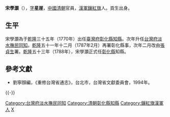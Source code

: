 '''宋學灝'''（{{bd|？||？|catIdx=S宋}}），[[表字|字]]'''星崖'''，[[中國|中國]][[清朝|清朝]]官員，[[漢軍|漢軍]][[鑲紅旗|鑲紅旗]]人。貢生出身。

== 生平 ==
宋學灝為于[[乾隆|乾隆]]三十五年（1770年）出任[[臺灣府|臺灣府]][[彰化縣|彰化縣]][[知縣|知縣]]。次年升任[[台灣府淡水撫民同知|台灣府淡水撫民同知]]。[[乾隆|乾隆]]五十一年十二月（1787年2月）再署彰化縣事，次年二月改由[[張貞生|張貞生]]署。[[乾隆|乾隆]]五十三年（1788年），宋學灝正式任[[彰化縣|彰化縣]]知縣。

==參考文獻==
*劉寧顏編，《重修台灣省通志》，台北市，台灣省文獻委員會，1994年。

{{-}}
{{start box}}
{{s-off}}
{{Succession box|[[王執禮_(清朝)|王執禮]]|[[張可傳|張可傳]]|[[台灣府|台灣府]][[彰化縣|彰化縣]][[知縣|知縣]]|<small>乾隆三十五年（1770年）上任</small>}}
{{Succession box|[[楊廷樺|楊廷樺]]|[[王右弼|王右弼]]|[[台灣府淡水撫民同知|台灣府淡水撫民同知]]|<small>乾隆三十六年（1771年）上任</small>}}
{{Succession box|[[劉亨基|劉亨基]]|[[張貞生|張貞生]]|[[台灣府|台灣府]][[彰化縣|彰化縣]][[知縣|知縣]]|<small>乾隆五十一年十二月（1787年2月）署任</small>}}
{{Succession box|[[張貞生|張貞生]]|[[周永保|周永保]]|[[台灣府|台灣府]][[彰化縣|彰化縣]][[知縣|知縣]]|<small>乾隆五十三年（1788年）上任</small>}}
{{end box}}

[[Category:台灣府淡水撫民同知|Category:台灣府淡水撫民同知]]
[[Category:清朝彰化縣知縣|Category:清朝彰化縣知縣]]
[[Category:鑲紅旗漢軍人|Category:鑲紅旗漢軍人]]
[[Category:宋姓|X]]